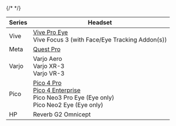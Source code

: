 <table>
<thead>
  <tr>
    <th>Series</th>
    <th>Headset</th>
  </tr>
</thead>
<tbody>
  <tr>
    <td>Vive</td>
    <td>
      <a href="../hardware/VIVE/vpe" target="_blank">Vive Pro Eye</a> <br/> 
      Vive Focus 3 (with Face/Eye Tracking Addon(s))    
    </td>
  </tr>
  <tr>
    <td>Meta</td>
    <td><a href="../hardware/quest-pro" target="_blank">Quest Pro</a></td>
  </tr>
  <tr>
    <td>Varjo</td>
    <td>
      Varjo Aero <br/> 
      Varjo XR-3 <br/> 
      Varjo VR-3
    </td>
  </tr>
  <tr>
    <td>Pico</td>
    <td>
      <a href="../hardware/pico/pico-4" target="_blank">Pico 4 Pro</a> <br/> 
      <a href="../hardware/pico/pico-4" target="_blank">Pico 4 Enterprise</a> <br/> 
      Pico Neo3 Pro Eye (Eye only) <br/> 
      Pico Neo2 Eye (Eye only)
    </td>
  </tr>
  {/* <tr>
    <td>HP</td>
    <td>Reverb G2 Omnicept</td>
  </tr> */}
</tbody>
</table>